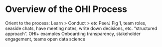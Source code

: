 # Overview of the OHI Process {#process}

Orient to the process: Learn > Conduct > etc
 PeerJ Fig 1, team roles, seaside chats, have meeting notes, write down decisions, etc. “structured approach”. 
 OHI+ examples 
Onboarding 
transparency, stakeholder engagement, teams open data science